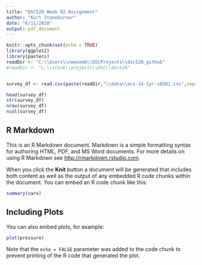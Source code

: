 ```yaml
---
title: "DSC520 Week 02 Assignment"
author: "Kurt Stoneburner"
date: "6/11/2020"
output: pdf_document
---
```


```r
knitr::opts_chunk$set(echo = TRUE)
library(ggplot2)
library(pastecs)
readDir <- "C:\\Users\\newcomb\\DSCProjects\\dsc520_github"
#readDir <- "L:\\stonk\\projects\\DSC\\dsc520"


survey_df <- read.csv(paste(readDir,"\\data\\acs-14-1yr-s0201.csv",sep=""))

head(survey_df)
str(survey_df)
nrow(survey_df)
ncol(survey_df)
```
## R Markdown

This is an R Markdown document. Markdown is a simple formatting syntax for authoring HTML, PDF, and MS Word documents. For more details on using R Markdown see <http://rmarkdown.rstudio.com>.

When you click the **Knit** button a document will be generated that includes both content as well as the output of any embedded R code chunks within the document. You can embed an R code chunk like this:

```r
summary(cars)
```

## Including Plots

You can also embed plots, for example:

```r
plot(pressure)
```

Note that the `echo = FALSE` parameter was added to the code chunk to prevent printing of the R code that generated the plot.
